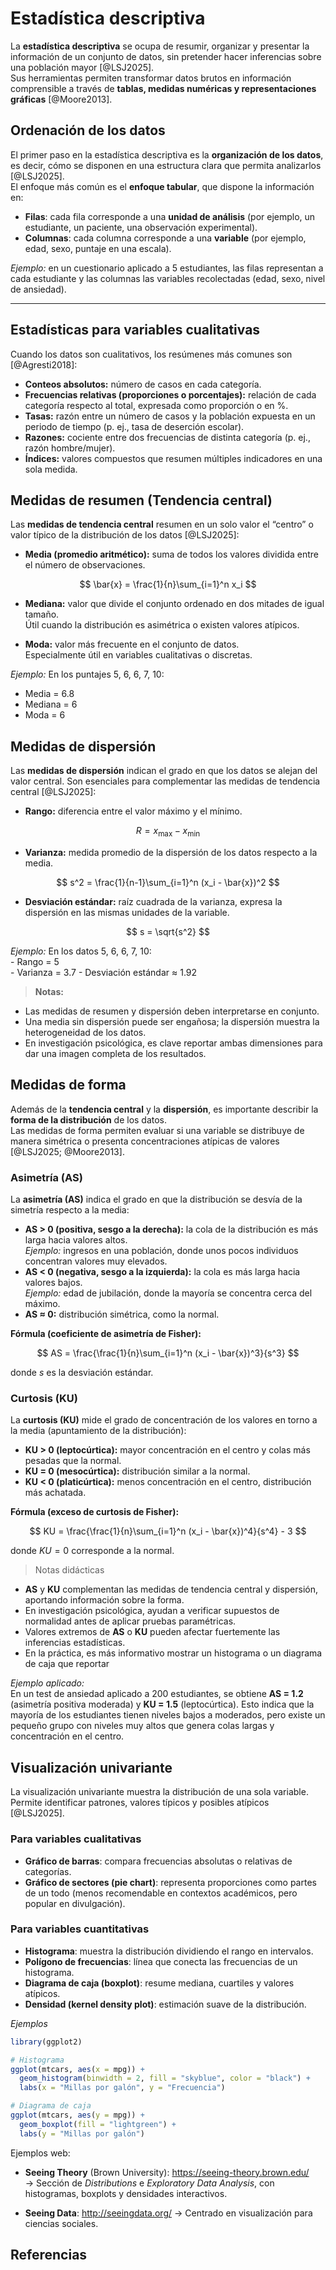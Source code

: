 # Estadística descriptiva

La **estadística descriptiva** se ocupa de resumir, organizar y presentar la información de un conjunto de datos, sin pretender hacer inferencias sobre una población mayor [@LSJ2025].  
Sus herramientas permiten transformar datos brutos en información comprensible a través de **tablas, medidas numéricas y representaciones gráficas** [@Moore2013].

## Ordenación de los datos

El primer paso en la estadística descriptiva es la **organización de los datos**, es decir, cómo se disponen en una estructura clara que permita analizarlos [@LSJ2025].  
El enfoque más común es el **enfoque tabular**, que dispone la información en:

- **Filas**: cada fila corresponde a una **unidad de análisis** (por ejemplo, un estudiante, un paciente, una observación experimental).  
- **Columnas**: cada columna corresponde a una **variable** (por ejemplo, edad, sexo, puntaje en una escala).  

*Ejemplo:* en un cuestionario aplicado a 5 estudiantes, las filas representan a cada estudiante y las columnas las variables recolectadas (edad, sexo, nivel de ansiedad).

---

## Estadísticas para variables cualitativas

Cuando los datos son cualitativos, los resúmenes más comunes son [@Agresti2018]:

- **Conteos absolutos:** número de casos en cada categoría.  
- **Frecuencias relativas (proporciones o porcentajes):** relación de cada categoría respecto al total, expresada como proporción o en %.  
- **Tasas:** razón entre un número de casos y la población expuesta en un periodo de tiempo (p. ej., tasa de deserción escolar).  
- **Razones:** cociente entre dos frecuencias de distinta categoría (p. ej., razón hombre/mujer).  
- **Índices:** valores compuestos que resumen múltiples indicadores en una sola medida.  

## Medidas de resumen (Tendencia central)

Las **medidas de tendencia central** resumen en un solo valor el “centro” o valor típico de la distribución de los datos [@LSJ2025]:

- **Media (promedio aritmético):** suma de todos los valores dividida entre el número de observaciones.  

$$
  \bar{x} = \frac{1}{n}\sum_{i=1}^n x_i
$$

- **Mediana:** valor que divide el conjunto ordenado en dos mitades de igual tamaño.  
  Útil cuando la distribución es asimétrica o existen valores atípicos.

- **Moda:** valor más frecuente en el conjunto de datos.  
  Especialmente útil en variables cualitativas o discretas.

*Ejemplo:* En los puntajes 5, 6, 6, 7, 10:  

- Media = 6.8  
- Mediana = 6  
- Moda = 6  

## Medidas de dispersión

Las **medidas de dispersión** indican el grado en que los datos se alejan del valor central. Son esenciales para complementar las medidas de tendencia central [@LSJ2025]:

- **Rango:** diferencia entre el valor máximo y el mínimo.  

$$
  R = x_{\max} - x_{\min}
$$

- **Varianza:** medida promedio de la dispersión de los datos respecto a la media.  

$$
  s^2 = \frac{1}{n-1}\sum_{i=1}^n (x_i - \bar{x})^2
$$

- **Desviación estándar:** raíz cuadrada de la varianza, expresa la dispersión en las mismas unidades de la variable.  

$$
  s = \sqrt{s^2}
$$

*Ejemplo:* En los datos 5, 6, 6, 7, 10:  
- Rango = 5  
- Varianza = 3.7
- Desviación estándar ≈ 1.92

> **Notas:**  

- Las medidas de resumen y dispersión deben interpretarse en conjunto.  
- Una media sin dispersión puede ser engañosa; la dispersión muestra la heterogeneidad de los datos.  
- En investigación psicológica, es clave reportar ambas dimensiones para dar una imagen completa de los resultados.

## Medidas de forma

Además de la **tendencia central** y la **dispersión**, es importante describir la **forma de la distribución** de los datos.  
Las medidas de forma permiten evaluar si una variable se distribuye de manera simétrica o presenta concentraciones atípicas de valores [@LSJ2025; @Moore2013].

### Asimetría (AS)

La **asimetría (AS)** indica el grado en que la distribución se desvía de la simetría respecto a la media:

- **AS > 0 (positiva, sesgo a la derecha):** la cola de la distribución es más larga hacia valores altos.  
  *Ejemplo:* ingresos en una población, donde unos pocos individuos concentran valores muy elevados.  
- **AS < 0 (negativa, sesgo a la izquierda):** la cola es más larga hacia valores bajos.  
  *Ejemplo:* edad de jubilación, donde la mayoría se concentra cerca del máximo.  
- **AS ≈ 0:** distribución simétrica, como la normal.

**Fórmula (coeficiente de asimetría de Fisher):**

$$
AS = \frac{\frac{1}{n}\sum_{i=1}^n (x_i - \bar{x})^3}{s^3}
$$

donde $s$ es la desviación estándar.

### Curtosis (KU)

La **curtosis (KU)** mide el grado de concentración de los valores en torno a la media (apuntamiento de la distribución):

- **KU > 0 (leptocúrtica):** mayor concentración en el centro y colas más pesadas que la normal.  
- **KU = 0 (mesocúrtica):** distribución similar a la normal.  
- **KU < 0 (platicúrtica):** menos concentración en el centro, distribución más achatada.

**Fórmula (exceso de curtosis de Fisher):**

$$
KU = \frac{\frac{1}{n}\sum_{i=1}^n (x_i - \bar{x})^4}{s^4} - 3
$$

donde $KU = 0$ corresponde a la normal.

> Notas didácticas

- **AS** y **KU** complementan las medidas de tendencia central y dispersión, aportando información sobre la forma.  
- En investigación psicológica, ayudan a verificar supuestos de normalidad antes de aplicar pruebas paramétricas.  
- Valores extremos de **AS** o **KU** pueden afectar fuertemente las inferencias estadísticas. 
- En la práctica, es más informativo mostrar un histograma o un diagrama de caja que reportar

*Ejemplo aplicado:*  
En un test de ansiedad aplicado a 200 estudiantes, se obtiene **AS = 1.2** (asimetría positiva moderada) y **KU = 1.5** (leptocúrtica). Esto indica que la mayoría de los estudiantes tienen niveles bajos a moderados, pero existe un pequeño grupo con niveles muy altos que genera colas largas y concentración en el centro.

## Visualización univariante

La visualización univariante muestra la distribución de una sola variable.  
Permite identificar patrones, valores típicos y posibles atípicos [@LSJ2025].

### Para variables cualitativas
- **Gráfico de barras**: compara frecuencias absolutas o relativas de categorías.
- **Gráfico de sectores (pie chart)**: representa proporciones como partes de un todo (menos recomendable en contextos académicos, pero popular en divulgación).

### Para variables cuantitativas
- **Histograma**: muestra la distribución dividiendo el rango en intervalos.  
- **Polígono de frecuencias**: línea que conecta las frecuencias de un histograma.  
- **Diagrama de caja (boxplot)**: resume mediana, cuartiles y valores atípicos.  
- **Densidad (kernel density plot)**: estimación suave de la distribución.

*Ejemplos*

```r
library(ggplot2)

# Histograma
ggplot(mtcars, aes(x = mpg)) +
  geom_histogram(binwidth = 2, fill = "skyblue", color = "black") +
  labs(x = "Millas por galón", y = "Frecuencia")

# Diagrama de caja
ggplot(mtcars, aes(y = mpg)) +
  geom_boxplot(fill = "lightgreen") +
  labs(y = "Millas por galón")
```


Ejemplos web:

- **Seeing Theory** (Brown University): [https://seeing-theory.brown.edu/](https://seeing-theory.brown.edu/)  
  → Sección de *Distributions* e *Exploratory Data Analysis*, con histogramas, boxplots y densidades interactivos.

- **Seeing Data**: [http://seeingdata.org/](http://seeingdata.org/)
  → Centrado en visualización para ciencias sociales.
  
## Referencias
